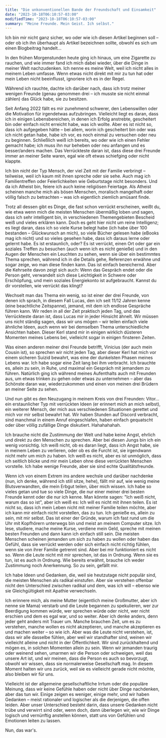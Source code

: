 ```yaml
---
title: "Die unkonventionellen Bande der Freundschaft und Einsamkeit"
date: "2023-10-18T06:10:57-03:00"
modifiedTime: "2023-10-18T06:10:57-03:00"
summary: "Meine Freunde. Mein Geist. Ich selbst."
---
```


Ich bin mir nicht ganz sicher, wo oder wie ich diesen Artikel beginnen soll – oder ob ich ihn überhaupt als Artikel bezeichnen sollte, obwohl es sich um einen Blogbeitrag handelt...

In den frühen Morgenstunden heute ging ich hinaus, um eine Zigarette zu rauchen, und wie immer fand ich mich dabei wieder, über die Dinge in meiner Welt nachzudenken. Ich nenne es meine Welt, weil ich nicht alles in meinem Leben umfasse. Wenn etwas nicht direkt mit mir zu tun hat oder mein Leben nicht beeinflusst, ignoriere ich es in der Regel.

Während ich rauchte, dachte ich darüber nach, dass ich trotz meiner wenigen Freunde (genau genommen drei – ich musste sie nicht einmal zählen) das Glück habe, sie zu besitzen.

Seit Anfang 2022 fällt es mir zunehmend schwerer, den Lebenswillen oder die Motivation für irgendetwas aufzubringen. Vielleicht liegt es daran, dass ich in einigen Lebensbereichen, in denen ich Erfolg anstrebte, gescheitert bin oder einfach nicht erreicht habe, was ich wollte. Aber es ist nicht so, dass ich aufgegeben hätte – bei allem, worin ich gescheitert bin oder was ich nicht getan habe, habe ich vor, es noch einmal zu versuchen oder neu zu beginnen. Schließlich weiß ich bereits, wo oder wie ich einen Fehler gemacht habe; ich muss ihn nur beheben oder neu anfangen und es besser/anders machen. Das Verrückteste daran ist, dass diese drei Freunde immer an meiner Seite waren, egal wie oft etwas schiefging oder nicht klappte.

Ich bin nicht der Typ Mensch, der viel Zeit mit der Familie verbringt – teilweise, weil ich kaum mit ihnen spreche oder sie sehe. Auch mag ich Familientreffen oder Feierlichkeiten wie Geburtstage nicht besonders. Und da ich Atheist bin, feiere ich auch keine religiösen Feiertage. Als Atheist scheinen manche mich als bösen Menschen, moralisch mangelhaft oder völlig falsch zu betrachten – was ich eigentlich ziemlich amüsant finde.

Trotz all dessen gibt es Dinge, die fast schon verrückt erscheinen, weißt du, wie etwa wenn mich die meisten Menschen übermäßig loben und sagen, dass ich sehr intelligent bin, in verschiedenen Themengebieten Bescheid weiß und vieles erklären kann. Doch es geht hier nicht um reine Intelligenz; es liegt daran, dass ich so viele Kurse belegt habe (ich habe über 100 bestanden – Glückwunsch an mich), so viele Bücher gelesen habe (eBooks mag ich nicht) und so vieles gesehen habe, dass ich daraus lerne oder gelernt habe. Es ist erstaunlich, oder? Es ist verrückt, einen Ort oder gar ein soziales Treffen zu besuchen (auch wenn ich es nicht genieße) und in den Augen der Menschen ein Leuchten zu sehen, wenn sie über ein bestimmtes Thema sprechen, während ich in die Details gehe, Referenzen erwähne und sogar zeige, wo man diese finden kann. Das ist einfach bereichernd. Aber die Kehrseite davon zeigt sich auch: Wenn das Gespräch endet oder die Person geht, verwandelt sich diese Leichtigkeit in Schwere oder Erschöpfung, und mein soziales Energiekonto ist aufgebraucht. Kannst du dir vorstellen, wie verrückt das klingt?

Wechselt man das Thema ein wenig, so ist einer der drei Freunde, von denen ich sprach, in diesem Fall Lucas, den ich seit 11/12 Jahren kenne (eine beachtliche Zeitspanne), jemand, mit dem ich endlose Gespräche führen kann. Wir reden in all der Zeit praktisch jeden Tag, und das Verrückteste daran ist, dass Lucas mir in jeder Hinsicht ähnelt. Wir müssen uns nicht ständig sagen, dass wir uns mögen – wir teilen einfach viele ähnliche Ideen, auch wenn wir bei demselben Thema unterschiedliche Ansichten haben. Dieser Kerl stand mir in einigen wirklich düsteren Momenten meines Lebens bei, vielleicht sogar in einigen finsteren Zeiten.

Was einen anderen meiner drei Freunde betrifft, Vinicius (der auch mein Cousin ist), so sprechen wir nicht jeden Tag, aber dieser Kerl hat mich vor einem sicheren Suizid bewahrt, was eine der dunkelsten Phasen meines Lebens war. Ich habe sogar eine Zeit lang bei ihm verbracht. Ich brauchte es, allein zu sein, in Ruhe, und maximal ein Gespräch mit jemandem zu führen. Natürlich ging ich während meines Aufenthalts auch mit Freunden aus, um etwas trinken zu gehen oder etwas zu unternehmen – aber das Schönste daran war, wiederzukommen und einen von meinen drei Brüdern an meiner Seite zu sehen.

Und nun gibt es den Neuzugang in meinem Kreis von drei Freunden: Vitor... ein erstaunlicher Typ mit verrückten Ideen (er erinnert mich an mich selbst), ein weiterer Mensch, der mich aus verschiedenen Situationen gerettet und mich vor mir selbst bewahrt hat. Wir haben Stunden auf Discord verbracht, sind manchmal in einem Anruf eingeschlafen, haben einfach gequatscht oder über völlig zufällige Dinge diskutiert. Hahahahahah.

Ich brauche nicht die Zustimmung der Welt und habe keine Angst, ehrlich und direkt zu den Menschen zu sprechen. Aber bei diesen Jungs bin ich ein wenig vorsichtig. Ich weiß nicht, ob es daran liegt, dass ich Angst habe, sie in meinem Leben zu verlieren, oder ob es die Furcht ist, sie irgendwann nicht mehr um mich zu haben. Ich weiß es nicht, aber es ist unmöglich, dass ich seitlich blicke und mir mein Leben ohne diese verrückten Menschen vorstelle. Ich habe wenige Freunde, aber sie sind echte Qualitätsfreunde.

Wenn ich von einem Extrem ins andere wechsle und darüber nachdenke (nun, ich denke, während ich still sitze, hehe), fällt mir auf, wie wenig meine Blutsverwandten, die mein Erbgut teilen, über mich wissen. Ich habe so vieles getan und tue so viele Dinge, die nur einer meiner drei besten Freunde kennt oder die nur ich kenne. Man könnte sagen: "Ich weiß nicht, warum das so ist", aber ich weiß es: Ich will es nicht mit ihnen teilen. Es ist nicht so, dass ich mein Leben nicht mit meiner Familie teilen möchte, aber ich kann mir einfach nicht vorstellen, das zu tun. Ich genieße es, allein zu sein, mit mir selbst. Das ist einer der Gründe, warum ich fast rund um die Uhr mit Kopfhörern unterwegs bin und meist an meinem Computer sitze. Ich lese, studiere, mache meine Kurse, verdiene mein Geld, spreche mit meinen besten Freunden und dann kann ich einfach still sein. Die meisten Menschen scheinen jemanden um sich zu haben zu wollen oder haben das Gefühl, dass sie verrückt werden oder sich einfach nicht richtig fühlen, wenn sie von ihrer Familie getrennt sind. Aber bei mir funktioniert es nicht so. Wenn die Leute nicht mit mir sprechen, ist das in Ordnung. Wenn sie es tun, ist es auch in Ordnung. Wie bereits erwähnt, brauche ich weder Zustimmung noch Anerkennung. So zu sein, gefällt mir.

Ich habe Ideen und Gedanken, die, weil sie heutzutage nicht populär sind, die meisten Menschen als radikal einstufen. Aber sie verstehen offenbar nicht den Unterschied zwischen radikal und dem, was ich will – ebenso wie sie Gleichgültigkeit mit Apathie verwechseln.

Ich erinnere mich, als meine Mutter (eigentlich meine Großmutter, aber ich nenne sie Mama) verstarb und die Leute begannen zu spekulieren, wer zur Beerdigung kommen würde, wer sprechen würde oder nicht, wer nicht erschien und dem es egal war, und so weiter. Aber ich denke anders, denn jeder geht anders mit Trauer um. Manche brauchen Zeit, um es zu verstehen, manche wollen es nicht akzeptieren, und manche akzeptieren es und machen weiter – so wie ich. Aber was die Leute nicht verstehen, ist, dass wir alle dasselbe fühlen, aber weil wir standhafter sind, weinen wir vielleicht alleine und nicht in der Öffentlichkeit. Wir sind zurückhaltend und mögen es, in solchen Momenten allein zu sein. Wenn wir jemanden traurig oder weinend sehen, umarmen wir die Person oder schweigen, weil das unsere Art ist, und wir meinen, dass die Person es auch so bevorzugt, obwohl wir wissen, dass sie normalerweise Gesellschaft mag. In diesem Moment halten wir uns zurück, weil sie es vielleicht gerade nicht möchte, also bleiben wir für uns.

Vielleicht ist der allgemeine gesellschaftliche Irrtum oder die populäre Meinung, dass wir keine Gefühle haben oder nicht über Dinge nachdenken, aber das tun wir. Einige zeigen es weniger, einige mehr, und wir haben Gedanken – meist rationaler und logischer als die derjenigen, die offen leiden. Aber unser Unterschied besteht darin, dass unsere Gedanken nicht trübe und verwirrt sind oder, wenn doch, dann überlegen wir, wie wir Dinge logisch und vernünftig anstellen können, statt uns von Gefühlen und Emotionen leiten zu lassen.

Nun, das war's.
